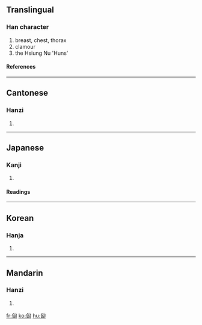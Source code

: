 ==Translingual==
===Han character===
{{Han char|rad=勹|as=04|sn=6|four=2772<sub>0</sub>|canj=心山大 (PUK)}}
# breast, chest, thorax
# clamour
# the Hsiung Nu 'Huns'
====References====
{{Han ref|kx=0151.040|dkj=02512|dj=0340.090|hdz=10258.050|uh=5308|ud=21256|bh=A649|bd=42569}}
----
==Cantonese==
===Hanzi===
{{yue-hanzi|jyut=|y=hung1}}
# {{defn|Cantonese}}
----
==Japanese==
===Kanji===
{{ja-kanji|grade=|rs=勹04}}
# {{defn|Japanese}} 
====Readings====
{{ja-readings|on=[[きょう]] (kyō)|kun=[[むね]] (mune), [[おそれる]] (osoreru), [[さわぐ]] (sawagu)}}
----
==Korean==
===Hanja===
{{ko-hanja|hangeul=흥|rv=heung|mr=hŭng}}
# {{defn|Korean}}
----
==Mandarin==
===Hanzi===
{{cmn-hanzi|pin=[[xiōng]] (xiong1)|wg=hsiung<sup>1</sup>}}
# {{defn|Mandarin}}

[[fr:匈]]
[[ko:匈]]
[[hu:匈]]